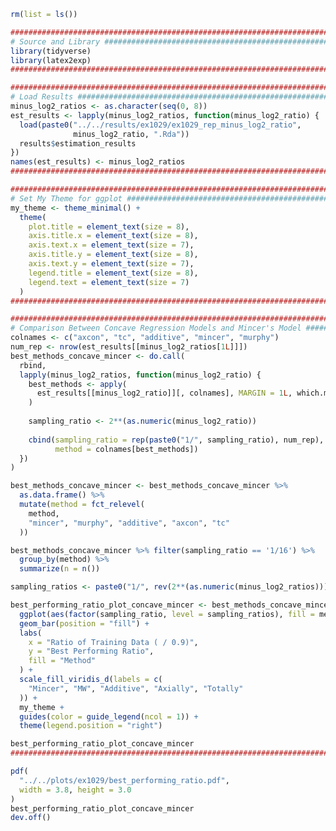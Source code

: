 ```r
rm(list = ls())

########################################################################
# Source and Library ###################################################
library(tidyverse)
library(latex2exp)
########################################################################
```

```r
########################################################################
# Load Results #########################################################
minus_log2_ratios <- as.character(seq(0, 8))
est_results <- lapply(minus_log2_ratios, function(minus_log2_ratio) {
  load(paste0("../../results/ex1029/ex1029_rep_minus_log2_ratio", 
              minus_log2_ratio, ".Rda"))
  results$estimation_results
})
names(est_results) <- minus_log2_ratios
########################################################################
```

```r
########################################################################
# Set My Theme for ggplot ##############################################
my_theme <- theme_minimal() +
  theme(
    plot.title = element_text(size = 8),
    axis.title.x = element_text(size = 8),
    axis.text.x = element_text(size = 7),
    axis.title.y = element_text(size = 8),
    axis.text.y = element_text(size = 7),
    legend.title = element_text(size = 8),
    legend.text = element_text(size = 7)
  )
########################################################################
```


```r
########################################################################
# Comparison Between Concave Regression Models and Mincer's Model ######
colnames <- c("axcon", "tc", "additive", "mincer", "murphy")
num_rep <- nrow(est_results[[minus_log2_ratios[1L]]])
best_methods_concave_mincer <- do.call(
  rbind, 
  lapply(minus_log2_ratios, function(minus_log2_ratio) {
    best_methods <- apply(
      est_results[[minus_log2_ratio]][, colnames], MARGIN = 1L, which.min
    )
    
    sampling_ratio <- 2**(as.numeric(minus_log2_ratio))
    
    cbind(sampling_ratio = rep(paste0("1/", sampling_ratio), num_rep), 
          method = colnames[best_methods])
  })
)

best_methods_concave_mincer <- best_methods_concave_mincer %>% 
  as.data.frame() %>% 
  mutate(method = fct_relevel(
    method, 
    "mincer", "murphy", "additive", "axcon", "tc"
  ))
```

```r
best_methods_concave_mincer %>% filter(sampling_ratio == '1/16') %>% 
  group_by(method) %>% 
  summarize(n = n())
```

```r
sampling_ratios <- paste0("1/", rev(2**(as.numeric(minus_log2_ratios))))

best_performing_ratio_plot_concave_mincer <- best_methods_concave_mincer %>% 
  ggplot(aes(factor(sampling_ratio, level = sampling_ratios), fill = method)) + 
  geom_bar(position = "fill") +
  labs(
    x = "Ratio of Training Data ( / 0.9)",
    y = "Best Performing Ratio", 
    fill = "Method"
  ) + 
  scale_fill_viridis_d(labels = c(
    "Mincer", "MW", "Additive", "Axially", "Totally"
  )) + 
  my_theme +
  guides(color = guide_legend(ncol = 1)) + 
  theme(legend.position = "right")

best_performing_ratio_plot_concave_mincer
########################################################################
```

```r
pdf(
  "../../plots/ex1029/best_performing_ratio.pdf",
  width = 3.8, height = 3.0
)
best_performing_ratio_plot_concave_mincer
dev.off()
```